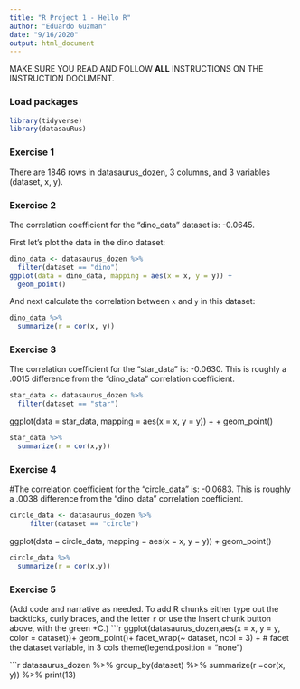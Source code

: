```yaml
---
title: "R Project 1 - Hello R"
author: "Eduardo Guzman"
date: "9/16/2020"
output: html_document
---
```


MAKE SURE YOU READ AND FOLLOW **ALL** INSTRUCTIONS ON THE INSTRUCTION DOCUMENT. 

### Load packages

```r
library(tidyverse) 
library(datasauRus)
```


### Exercise 1

There are 1846 rows in datasaurus_dozen, 3 columns, and 3 variables (dataset, x, y).

### Exercise 2

The correlation coefficient for the "dino_data" dataset is: -0.0645.

First let's plot the data in the dino dataset:

```r
dino_data <- datasaurus_dozen %>%
  filter(dataset == "dino")
ggplot(data = dino_data, mapping = aes(x = x, y = y)) +
  geom_point()
```

And next calculate the correlation between `x` and `y` in this dataset:

```r
dino_data %>%
  summarize(r = cor(x, y))
```

### Exercise 3

The correlation coefficient for the "star_data" is: -0.0630. This is roughly a .0015 difference from the "dino_data" correlation coefficient.


```r
star_data <- datasaurus_dozen %>%
  filter(dataset == "star")

```
ggplot(data = star_data, mapping = aes(x = x, y = y)) +
+     geom_point()

```r
star_data %>%
  summarize(r = cor(x,y))

```

### Exercise 4

#The correlation coefficient for the "circle_data" is: -0.0683. This is roughly a .0038 difference from the "dino_data" correlation coefficient.

```r
circle_data <- datasaurus_dozen %>%
     filter(dataset == "circle")

```
ggplot(data = circle_data, mapping = aes(x = x, y = y)) +
   geom_point()
   
```r
circle_data %>%
  summarize(r = cor(x,y))

```

### Exercise 5

(Add code and narrative as needed. To add R chunks either type out the backticks, curly braces, and the letter `r` or use the Insert chunk button above, with the green +C.)
```r
ggplot(datasaurus_dozen,aes(x = x, y = y, color = dataset))+
  geom_point()+
  facet_wrap(~ dataset, ncol = 3) + # facet the dataset variable, in 3 cols
  theme(legend.position = "none")

```r
datasaurus_dozen %>%
  group_by(dataset) %>%
  summarize(r =cor(x, y)) %>%
  print(13)